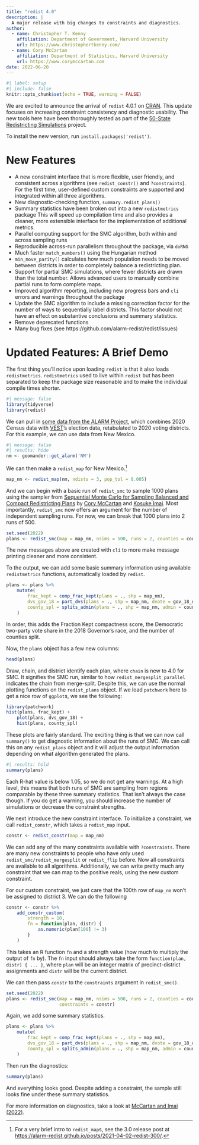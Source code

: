 ```yaml
---
title: "redist 4.0"
description: |
  A major release with big changes to constraints and diagnostics.
author:
  - name: Christopher T. Kenny
    affiliation: Department of Government, Harvard University 
    url: https://www.christophertkenny.com/
  - name: Cory McCartan
    affiliation: Department of Statistics, Harvard University
    url: https://www.corymccartan.com
date: 2022-06-20
---
```



```r
#| label: setup
#| include: false
knitr::opts_chunk$set(echo = TRUE, warning = FALSE)
```

We are excited to announce the arrival of `redist` 4.0.1 on [CRAN](https://cran.r-project.org/package=redist). This update focuses on increasing constraint consistency and diagnostic usability. The new tools here have been thoroughly tested as part of the [50-State Redistricting Simulations](https://alarm-redist.github.io/fifty-states/) project.

To install the new version, run `install.packages('redist')`.

# New Features

* A new constraint interface that is more flexible, user friendly, and consistent 
across algorithms (see `redist_constr()` and `?constraints`). For the first time,
user-defined custom constraints are supported and integrated within all three 
algorithms.
* New diagnostic-checking function, `summary.redist_plans()`
* Summary statistics have been broken out into a new `redistmetrics` package
This will speed up compilation time and also provides a cleaner, more extensible 
interface for the implementation of additional metrics.
* Parallel computing support for the SMC algorithm, both within and across sampling runs
* Reproducible across-run parallelism throughout the package, via `doRNG`
* Much faster `match_numbers()` using the Hungarian method
* `min_move_parity()` calculates how much population needs to be moved between 
districts in order to completely balance a redistricting plan.
* Support for partial SMC simulations, where fewer districts are drawn than the 
total number. Allows advanced users to manually combine partial runs to 
form complete maps.
* Improved algorithm reporting, including new progress bars and `cli` errors and 
warnings throughout the package
* Update the SMC algorithm to include a missing correction factor for the number
of ways to sequentially label districts. This factor should not have an effect
on substantive conclusions and summary statistics.
* Remove deprecated functions
* Many bug fixes (see https://github.com/alarm-redist/redist/issues)


# Updated Features: A Brief Demo

The first thing you'll notice upon loading `redist` is that it also loads `redistmetrics`. `redistmetrics` used to live within `redist` but has been separated to keep the package size reasonable and to make the individual compile times shorter.

```r
#| message: false
library(tidyverse)
library(redist)
```

We can pull in [some data from the ALARM Project](https://alarm-redist.github.io/posts/2021-08-10-census-2020/), which combines 2020 Census data with [VEST](https://dataverse.harvard.edu/dataverse/electionscience)'s election data, retabulated to 2020 voting districts. For this example, we can use data from New Mexico.

```r
#| message: false
#| results: hide
nm <- geomander::get_alarm('NM')
```
<!--- https://redistricting.lls.edu/wp-content/uploads/nm_2020_congress_2021-12-17_2031-06-30.json--->
We can then make a `redist_map` for New Mexico.^[For a very brief intro to `redist_map`s, see the 3.0 release post at <https://alarm-redist.github.io/posts/2021-04-02-redist-300/>.]

```r
map_nm <- redist_map(nm, ndists = 3, pop_tol = 0.005)
```

And we can begin with a basic run of `redist_smc` to sample 1000 plans using the sampler from [Sequential Monte Carlo for Sampling Balanced and Compact Redistricting Plans](https://arxiv.org/abs/2008.06131) by [Cory McCartan](https://corymccartan.com/) and [Kosuke Imai](https://imai.fas.harvard.edu/). Most importantly, `redist_smc` now offers an argument for the number of independent sampling runs. For now, we can break that 1000 plans into 2 runs of 500.

```r
set.seed(2022)
plans <- redist_smc(map = map_nm, nsims = 500, runs = 2, counties = county)
```

The new messages above are created with `cli` to more make message printing cleaner and more consistent. 

To the output, we can add some basic summary information using available `redistmetrics` functions, automatically loaded by `redist`.

```r
plans <- plans %>% 
    mutate(
        frac_kept = comp_frac_kept(plans = ., shp = map_nm),
        dvs_gov_18 = part_dvs(plans = ., shp = map_nm, dvote = gov_18_dem_luj, rvote = gov_18_rep_pea),
        county_spl = splits_admin(plans = ., shp = map_nm, admin = county)
    )
```

In order, this adds the Fraction Kept compactness score, the Democratic two-party vote share in the 2018 Governor's race, and the number of counties split.

Now, the `plans` object has a few new columns:

```r
head(plans)
```

Draw, chain, and district identify each plan, where `chain` is new to 4.0 for SMC. It signifies the SMC run, similar to how `redist_mergesplit_parallel` indicates the chain from merge-split. Despite this, we can use the normal plotting functions on the `redist_plans` object. If we load `patchwork` here to get a nice row of `ggplot`s, we see the following:

```r
library(patchwork)
hist(plans, frac_kept) + 
    plot(plans, dvs_gov_18) + 
    hist(plans, county_spl)
```

These plots are fairly standard. The exciting thing is that we can now call `summary()` to get diagnostic information about the runs of SMC. We can call this on any `redist_plans` object and it will adjust the output information depending on what algorithm generated the plans. 

```r
#| results: hold
summary(plans)
```

Each R-hat value is below 1.05, so we do not get any warnings. At a high level, this means that both runs of SMC are sampling from regions comparable by these three summary statistics. That isn't always the case though. If you do get a warning, you should increase the number of simulations or decrease the constraint strengths.

We next introduce the new constraint interface. To initialize a constraint, we call `redist_constr`, which takes a `redist_map` input.

```r
constr <- redist_constr(map = map_nm)
```

We can add any of the many constraints available with `?constraints`. There are many new constraints to people who have only used `redist_smc/redist_mergesplit` or `redist_flip` before. Now all constraints are available to all algorithms. Additionally, we can write pretty much any constraint that we can map to the positive reals, using the new custom constraint.

For our custom constraint, we just care that the 100th row of `map_nm` won't be assigned to district 3. We can do the following

```r
constr <- constr %>% 
    add_constr_custom(
        strength = 10,
        fn = function(plan, distr) {
            as.numeric(plan[100] != 3)
        }
    )
```

This takes an R function `fn` and a strength value (how much to multiply the output of `fn` by). The `fn` input should always take the form `function(plan, distr) { ... }`, where `plan` will be an integer matrix of precinct-district assignments and `distr` will be the current district.

We can then pass `constr` to the `constraints` argument in `redist_smc()`.

```r
set.seed(2022)
plans <- redist_smc(map = map_nm, nsims = 500, runs = 2, counties = county, 
                    constraints = constr)
```

Again, we add some summary statistics.

```r
plans <- plans %>% 
    mutate(
        frac_kept = comp_frac_kept(plans = ., shp = map_nm),
        dvs_gov_18 = part_dvs(plans = ., shp = map_nm, dvote = gov_18_dem_luj, rvote = gov_18_rep_pea),
        county_spl = splits_admin(plans = ., shp = map_nm, admin = county)
    )
```

Then run the diagnostics:

```r
summary(plans)
```

And everything looks good. Despite adding a constraint, the sample still looks fine under these summary statistics.

For more information on diagnostics, take a look at [McCartan and Imai (2022)](https://arxiv.org/abs/2008.06131).
